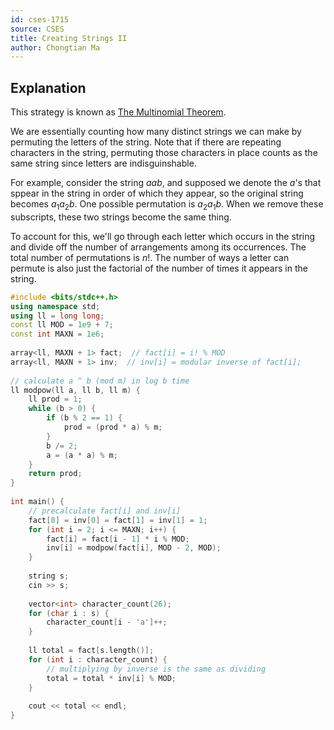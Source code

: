 ```yaml
---
id: cses-1715
source: CSES
title: Creating Strings II
author: Chongtian Ma
---
```


## Explanation

This strategy is known as [The Multinomial Theorem](https://en.wikipedia.org/wiki/Multinomial_theorem).

We are essentially counting how many distinct strings we can make by permuting the letters of the string. Note that if there are repeating characters in the string, permuting those characters in place counts as the same string since letters are indisguinshable. 

For example, consider the string $aab$, and supposed we denote the $a$'s that sppear in the string in order of which they appear, so the original string becomes $a_1a_2b$. One possible permutation is $a_2a_1b$. When we remove these subscripts, these two strings become the same thing. 

To account for this, we'll go through each letter which occurs in the string and divide off the number of arrangements among its occurrences. The total number of permutations is $n!$. The number of ways a letter can permute is also just the factorial of the number of times it appears in the string. 

<LanguageSection>

<CPPSection>

```cpp
#include <bits/stdc++.h>
using namespace std;
using ll = long long;
const ll MOD = 1e9 + 7;
const int MAXN = 1e6;
 
array<ll, MAXN + 1> fact;  // fact[i] = i! % MOD
array<ll, MAXN + 1> inv;  // inv[i] = modular inverse of fact[i];
 
// calculate a ^ b (mod m) in log b time
ll modpow(ll a, ll b, ll m) {
	ll prod = 1;
	while (b > 0) {
		if (b % 2 == 1) {
			prod = (prod * a) % m;
		}
		b /= 2;
		a = (a * a) % m;
	}
	return prod;
}
 
int main() {
	// precalculate fact[i] and inv[i]
	fact[0] = inv[0] = fact[1] = inv[1] = 1;
	for (int i = 2; i <= MAXN; i++) {
		fact[i] = fact[i - 1] * i % MOD;
		inv[i] = modpow(fact[i], MOD - 2, MOD);
	}
	
	string s;
	cin >> s;
	
	vector<int> character_count(26);
	for (char i : s) {
		character_count[i - 'a']++;
	}
	
	ll total = fact[s.length()];
	for (int i : character_count) {
		// multiplying by inverse is the same as dividing
		total = total * inv[i] % MOD;
	}
	
	cout << total << endl;
}
```

</CPPSection>

</LanguageSection>



